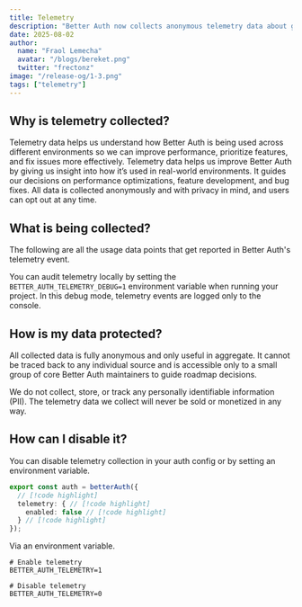 ```yaml
---
title: Telemetry
description: "Better Auth now collects anonymous telemetry data about general usage."
date: 2025-08-02
author:
  name: "Fraol Lemecha"
  avatar: "/blogs/bereket.png"
  twitter: "frectonz"
image: "/release-og/1-3.png"
tags: ["telemetry"]
---
```


## Why is telemetry collected?

Telemetry data helps us understand how Better Auth is being used across different environments so we can improve performance, prioritize features, and fix issues more effectively. Telemetry data helps us improve Better Auth by giving us insight into how it’s used in real-world environments. It guides our decisions on performance optimizations, feature development, and bug fixes. All data is collected anonymously and with privacy in mind, and users can opt out at any time.

## What is being collected?

The following are all the usage data points that get reported in Better Auth's telemetry event.

<Telemetry />

You can audit telemetry locally by setting the `BETTER_AUTH_TELEMETRY_DEBUG=1` environment variable when running your project. In this debug mode, telemetry events are logged only to the console.

## How is my data protected?

All collected data is fully anonymous and only useful in aggregate. It cannot be traced back to any individual source and is accessible only to a small group of core Better Auth maintainers to guide roadmap decisions.

We do not collect, store, or track any personally identifiable information (PII). The telemetry data we collect will never be sold or monetized in any way.

## How can I disable it?

You can disable telemetry collection in your auth config or by setting an environment variable.

```ts title="auth.ts"
export const auth = betterAuth({
  // [!code highlight]
  telemetry: { // [!code highlight]
    enabled: false // [!code highlight]
  } // [!code highlight]
});
```

Via an environment variable.

```env title=".env"
# Enable telemetry
BETTER_AUTH_TELEMETRY=1

# Disable telemetry
BETTER_AUTH_TELEMETRY=0
```

